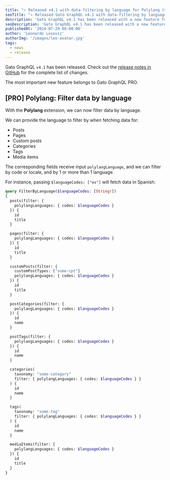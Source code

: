 ```yaml
---
title: "⭐️ Released v4.1 with data-filtering by language for Polylang (PRO)"
seoTitle: "⭐️ Released Gato GraphQL v4.1 with data-filtering by language for Polylang (PRO)"
description: 'Gato GraphQL v4.1 has been released with a new feature for multilingual sites: Filter data by language (for the PRO integration with Polylang)'
seoDescription: 'Gato GraphQL v4.1 has been released with a new feature for multilingual sites: Filter data by language (for the PRO integration with Polylang)'
publishedAt: '2024-07-29 08:00:00'
author: 'Leonardo Losoviz'
authorImg: '/images/leo-avatar.jpg'
tags:
  - news
  - release
---
```


Gato GraphQL `v4.1` has been released. Check out the [release notes in GitHub](https://github.com/GatoGraphQL/GatoGraphQL/releases/tag/4.1.0) for the complete list of changes.

The most important new feature belongs to Gato GraphQL PRO.

## [PRO] Polylang: Filter data by language

With the **Polylang** extension, we can now filter data by language.

We can provide the language to filter by when fetching data for:

- Posts
- Pages
- Custom posts
- Categories
- Tags
- Media items

The corresponding fields receive input `polylangLanguage`, and we can filter by code or locale, and by 1 or more than 1 language.

For instance, passing `$languageCodes: ["es"]` will fetch data in Spanish:

```graphql
query FilterByLanguage($languageCodes: [String!])
{
  posts(filter: {
    polylangLanguages: { codes: $languageCodes }
  }) {
    id
    title
  }

  pages(filter: {
    polylangLanguages: { codes: $languageCodes }
  }) {
    id
    title
  }

  customPosts(filter: {
    customPostTypes: ["some-cpt"]
    polylangLanguages: { codes: $languageCodes }
  }) {
    id
    title
  }

  postCategories(filter: {
    polylangLanguages: { codes: $languageCodes }
  }) {
    id
    name
  }

  postTags(filter: {
    polylangLanguages: { codes: $languageCodes }
  }) {
    id
    name
  }

  categories(
    taxonomy: "some-category"
    filter: { polylangLanguages: { codes: $languageCodes } }
  ) {
    id
    name
  }

  tags(
    taxonomy: "some-tag"
    filter: { polylangLanguages: { codes: $languageCodes } }
  ) {
    id
    name
  }

  mediaItems(filter: {
    polylangLanguages: { codes: $languageCodes }
  }) {
    id
    title
  }
}
```
